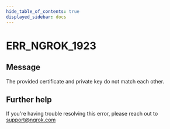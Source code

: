 ```yaml
---
hide_table_of_contents: true
displayed_sidebar: docs
---
```



# ERR_NGROK_1923

## Message

The provided certificate and private key do not match each other.

<ErrorDetails error="err_ngrok_1923" />

## Further help

If you're having trouble resolving this error, please reach out to [support@ngrok.com](mailto:support@ngrok.com?subject=Help%20with%20ERR_NGROK_1923)

